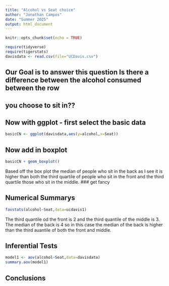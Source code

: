 ```yaml
---
title: "Alcohol vs Seat choice"
author: "Jonathan Campos"
date: "Summer 2025"
output: html_document
---
```


```r
knitr::opts_chunk$set(echo = TRUE)
```

```r
require(tidyverse)
require(tigerstats)
davisdata <- read.csv(file="UCDavis.csv")
```
## Our Goal is to answer this question Is there a difference between the alcohol consumed between the row
## you choose to sit in??

## Now with ggplot - first select the basic data

```r
basicCN <- ggplot(davisdata,aes(y=alcohol,x=Seat))
```
## Now add in boxplot

```r
basicCN + geom_boxplot()
```
  
  Based off the box plot the median of people who sit in the back as I see it is higher than both the third quartile of people who sit in the front and the third quartile those who sit in the middle.
### get fancy  

## Numerical Summarys 

```r
favstats(alcohol~Seat,data=ucdavis1)
```

The third quantile od the front is 2 and the third quantile of the middle is 3. The median of the back is 4 so in this case the median of the back is higher than the third auantile of both the front and middle.

## Inferential Tests


```r
model1 <- aov(alcohol~Seat,data=davisdata)
summary.aov(model1)
```

## Conclusions


